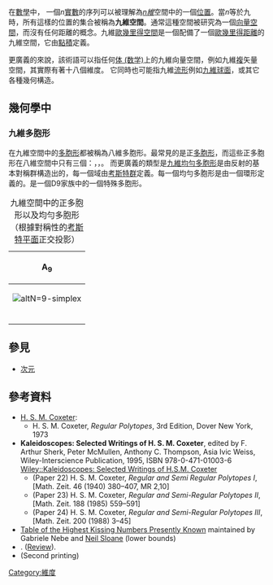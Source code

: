 在[[數學|數學]]中， 一個''n''[[實數|實數]]的序列可以被理解為''[[n維|n維]]''空間中的一個[[點|位置]]。當''n''等於九時，所有這樣的位置的集合被稱為'''九維空間'''。通常這種空間被研究為一個[[向量空間|向量空間]]，而沒有任何距離的概念。九維[[歐幾里得空間|歐幾里得空間]]是一個配備了一個[[歐幾里得距離|歐幾里得距離]]的九維空間，它由[[點積|點積]]定義。

更廣義的來說，該術語可以指任何[[体_(数学)|体 (数学)]]上的九維向量空間，例如九維[[复数_(数学)|複]]矢量空間，其實際有著十八個維度。 它同時也可能指九維[[流形|流形]]例如[[九維球面|九維球面]]，或其它各種幾何構造。

==幾何學中==

===九維多胞形===
{{Main article|九維多胞形}}

在九維空間中的[[多胞形|多胞形]]都被稱為八維多胞形。最常見的是正[[多胞形|多胞形]]，而這些正多胞形在八維空間中只有三個：{{en-link|九維單純形|9-simplex}}，{{en-link|九維超方形|9-cube}}，{{en-link|九維正軸形|9-orthoplex}}。 而更廣義的類型是[[九維均勻多胞形|九維均勻多胞形]]是由反射的基本對稱群構造出的，每一個域由[[考斯特群|考斯特群]]定義。每一個均勻多胞形是由一個環形{{en-link|考斯特圖|Coxeter-Dynkin diagram}}定義的。{{en-link|九維超半方形|9-demicube}}是一個D9家族中的一個特殊多胞形。
{| class="wikitable"
|+ 九維空間中的正多胞形以及均勻多胞形<BR>（根據對稱性的[[考斯特平面|考斯特平面]]正交投影）
! colspan="3" |A<sub>9</sub>
! colspan="6" |B<sub>9</sub>
! colspan="3" |D<sub>9</sub>
|-
|colspan=3|[[File:9-simplex_t0.svg|altN=9-simplex]]<BR>{{en-link|九維單純形|9-simplex}}<BR>{{CDD|node_1|3|node|3|node|3|node|3|node|3|node|3|node|3|node|3|node}}
|colspan=3|[[File:9-cube_t0.svg|altN=9-cube]]<BR>{{en-link|九維超方形|9-cube}}<BR>{{CDD|node_1|4|node|3|node|3|node|3|node|3|node|3|node|3|node|3|node}}
|colspan=3|[[File:9-cube_t8.svg|altN=9-orthoplex]]<BR>{{en-link|九維正軸形|9-orthoplex}}<BR>{{CDD|node|4|node|3|node|3|node|3|node|3|node|3|node|3|node|3|node_1}}
|colspan=3|[[File:9-demicube_t0_D9.svg|120px]]<BR>{{en-link|九維超半方形|9-demicube}}<BR>{{CDD|nodes_10ru|split2|node|3|node|3|node|3|node|3|node|3|node|3|node}}
|}

== 參見 ==
* [[次元|次元]]

==參考資料==
* [[Harold_Scott_MacDonald_Coxeter|H. S. M. Coxeter]]:
** H. S. M. Coxeter, ''Regular Polytopes'', 3rd Edition, Dover New York, 1973
* '''Kaleidoscopes: Selected Writings of H. S. M. Coxeter''', edited by F. Arthur Sherk, Peter McMullen, Anthony C. Thompson, Asia Ivic Weiss, Wiley-Interscience Publication, 1995, ISBN 978-0-471-01003-6 [http://www.wiley.com/WileyCDA/WileyTitle/productCd-0471010030.html Wiley::Kaleidoscopes: Selected Writings of H.S.M. Coxeter]{{Wayback|url=http://www.wiley.com/WileyCDA/WileyTitle/productCd-0471010030.html |date=20160711140441 }}
** (Paper 22) H. S. M. Coxeter, ''Regular and Semi Regular Polytopes I'', [Math. Zeit. 46 (1940) 380–407, MR 2,10]
** (Paper 23) H. S. M. Coxeter, ''Regular and Semi-Regular Polytopes II'', [Math. Zeit. 188 (1985) 559–591]
** (Paper 24) H. S. M. Coxeter, ''Regular and Semi-Regular Polytopes III'', [Math. Zeit. 200 (1988) 3–45]
* [http://www.math.rwth-aachen.de/~Gabriele.Nebe/LATTICES/kiss.html Table of the Highest Kissing Numbers Presently Known]{{Wayback|url=http://www.math.rwth-aachen.de/~Gabriele.Nebe/LATTICES/kiss.html |date=20161021015725 }} maintained by Gabriele Nebe and [[Neil_Sloane|Neil Sloane]] (lower bounds)
* . ([http://nugae.wordpress.com/2007/04/25/on-quaternions-and-octonions/ Review]{{Wayback|url=http://nugae.wordpress.com/2007/04/25/on-quaternions-and-octonions/ |date=20160910162130 }}).
* (Second printing)

{{維度}}

[[Category:維度|Category:維度]]